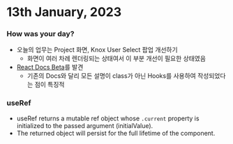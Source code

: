 # 13th January, 2023

### How was your day?
* 오늘의 업무는 Project 화면, Knox User Select 팝업 개선하기
    * 화면이 여러 차례 렌더링되는 상태여서 이 부분 개선이 필요한 상태였음
* [React Docs Beta](https://beta.reactjs.org/)를 발견
    * 기존의 Docs와 달리 모든 설명이 class가 아닌 Hooks를 사용하여 작성되었다는 점이 특징적

### useRef
* useRef returns a mutable ref object whose `.current` property is initialized to the passed argument (initialValue).
* The returned object will persist for the full lifetime of the component.